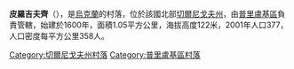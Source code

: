 {{coord|50|37|6|N|32|21|22|E|scale:100000|display=title}}

'''皮羅吉夫齊'''（{{lang-uk|Пирогівці}}），是[[烏克蘭|烏克蘭]]的村落，位於該國北部[[切爾尼戈夫州|切爾尼戈夫州]]，由[[普里盧基區|普里盧基區]]負責管轄，始建於1600年，面積1.05平方公里，海拔高度122米，2001年人口377，人口密度每平方公里358人。

[[Category:切爾尼戈夫州村落|Category:切爾尼戈夫州村落]]
[[Category:普里盧基區村落|Category:普里盧基區村落]]


{{Chernihiv-geo-stub}}